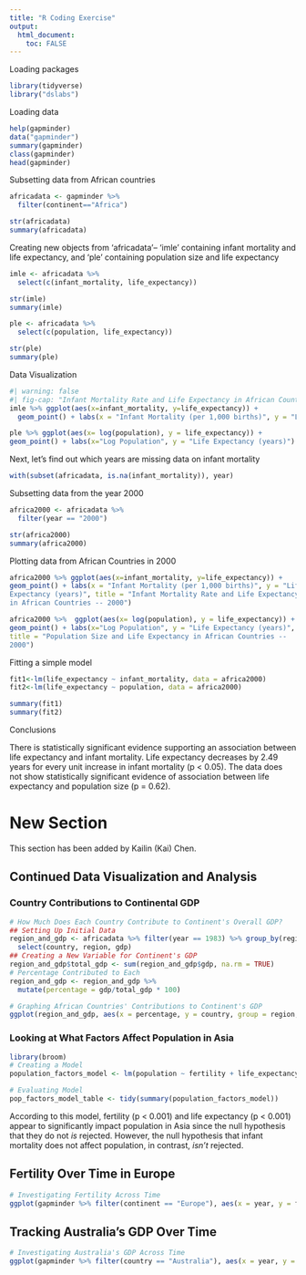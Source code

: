 ```yaml
---
title: "R Coding Exercise"
output:
  html_document:
    toc: FALSE
---
```


Loading packages

```r
library(tidyverse) 
library("dslabs")
```

Loading data

```r
help(gapminder)
data("gapminder")
summary(gapminder)
class(gapminder)
head(gapminder)
```

Subsetting data from African countries

```r
africadata <- gapminder %>% 
  filter(continent=="Africa")

str(africadata)
summary(africadata)
```

Creating new objects from 'africadata'-- 'imle' containing infant mortality and life expectancy, and 'ple' containing population size and life expectancy

```r
imle <- africadata %>% 
  select(c(infant_mortality, life_expectancy))

str(imle)
summary(imle)

ple <- africadata %>% 
  select(c(population, life_expectancy))

str(ple)
summary(ple)

```

Data Visualization

```r
#| warning: false
#| fig-cap: "Infant Mortality Rate and Life Expectancy in African Countries -- 1960 - 2015"
imle %>% ggplot(aes(x=infant_mortality, y=life_expectancy)) + 
  geom_point() + labs(x = "Infant Mortality (per 1,000 births)", y = "Life Expectancy (years)")
```

```r
ple %>% ggplot(aes(x= log(population), y = life_expectancy)) + 
geom_point() + labs(x="Log Population", y = "Life Expectancy (years)")
```

Next, let's find out which years are missing data on infant mortality

```r
with(subset(africadata, is.na(infant_mortality)), year)
```

Subsetting data from the year 2000

```r
africa2000 <- africadata %>% 
  filter(year == "2000")

str(africa2000)
summary(africa2000)
```

Plotting data from African Countries in 2000

```r
africa2000 %>% ggplot(aes(x=infant_mortality, y=life_expectancy)) +
geom_point() + labs(x = "Infant Mortality (per 1,000 births)", y = "Life
Expectancy (years)", title = "Infant Mortality Rate and Life Expectancy
in African Countries -- 2000")

africa2000 %>%  ggplot(aes(x= log(population), y = life_expectancy)) +
geom_point() + labs(x="Log Population", y = "Life Expectancy (years)",
title = "Population Size and Life Expectancy in African Countries --
2000")
```

Fitting a simple model

```r
fit1<-lm(life_expectancy ~ infant_mortality, data = africa2000)
fit2<-lm(life_expectancy ~ population, data = africa2000)
```

```r
summary(fit1) 
summary(fit2)
```

Conclusions

There is statistically significant evidence supporting an association between life expectancy and infant mortality. Life expectancy decreases by 2.49 years for every unit increase in infant mortality (p \< 0.05). The data does not show statistically significant evidence of association between life expectancy and population size (p = 0.62).

# New Section

This section has been added by Kailin (Kai) Chen.

## Continued Data Visualization and Analysis

### Country Contributions to Continental GDP

```r
# How Much Does Each Country Contribute to Continent's Overall GDP?
## Setting Up Initial Data
region_and_gdp <- africadata %>% filter(year == 1983) %>% group_by(region, gdp) %>% 
  select(country, region, gdp)
## Creating a New Variable for Continent's GDP
region_and_gdp$total_gdp <- sum(region_and_gdp$gdp, na.rm = TRUE)
# Percentage Contributed to Each 
region_and_gdp <- region_and_gdp %>%
  mutate(percentage = gdp/total_gdp * 100)

# Graphing African Countries' Contributions to Continent's GDP
ggplot(region_and_gdp, aes(x = percentage, y = country, group = region, fill = region)) + geom_col() + labs(x = "Percentage Contributed to Continent's GDP", y = "Nation", title = "Each Nation's Contribution to Continent's GDP in 1983")

```

### Looking at What Factors Affect Population in Asia

```r
library(broom)
# Creating a Model
population_factors_model <- lm(population ~ fertility + life_expectancy + infant_mortality, data = gapminder %>% filter(continent == "Asia"))

# Evaluating Model
pop_factors_model_table <- tidy(summary(population_factors_model))
```

According to this model, fertility (p \< 0.001) and life expectancy (p \< 0.001) appear to significantly impact population in Asia since the null hypothesis that they do not *is* rejected. However, the null hypothesis that infant mortality does not affect population, in contrast, *isn't* rejected.

## Fertility Over Time in Europe
```r
# Investigating Fertility Across Time
ggplot(gapminder %>% filter(continent == "Europe"), aes(x = year, y = fertility, group = region, color = region)) + geom_point() + labs(x = "Year", y = "Fertility Rate", title = "Fertility Over Time in Europe")
```
## Tracking Australia's GDP Over Time
```r
# Investigating Australia's GDP Across Time
ggplot(gapminder %>% filter(country == "Australia"), aes(x = year, y = gdp, color = year)) + geom_point() + geom_line() + labs(x = "Year", y = "GDP", title = "GDP Over Time for Australia")
```

